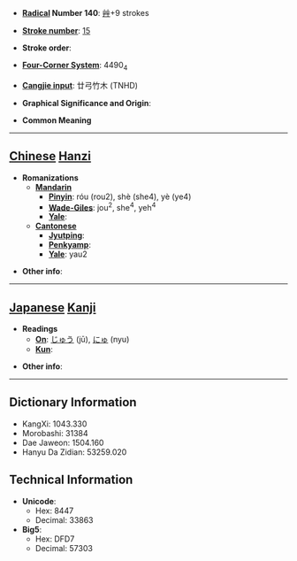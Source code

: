 * '''[[Wiktionary:Chinese radical index| Radical]] Number 140''': [[Wiktionary:Chinese radical index 艸|艸]]+9 strokes

* '''[[Wiktionary:Chinese total strokes index|Stroke number]]''': [[Wiktionary:Chinese total strokes index 15|15]]

* '''Stroke order''': 

* '''[[Wiktionary:Chinese four corner index|Four-Corner System]]''': 4490<sub>4</sub>

* '''[[Wiktionary:Chinese Cangjie index|Cangjie input]]''': 廿弓竹木 (TNHD)

* '''Graphical Significance and Origin''': 

* '''Common Meaning'''

----

== [[Chinese]] [[Hanzi]] ==

* '''Romanizations'''
** '''[[Mandarin]]'''
*** '''[[Pinyin]]''': róu (rou2), shè (she4), yè (ye4)
*** '''[[Wade-Giles]]''': jou<sup>2</sup>, she<sup>4</sup>, yeh<sup>4</sup>
*** '''[[Yale]]''': 
** '''[[Cantonese]]'''
*** '''[[Jyutping]]''':
*** '''[[Penkyamp]]''': 
*** '''[[Yale]]''': yau2

* '''Other info''': 

----

== [[Japanese]] [[Kanji]] ==

* '''Readings'''
** '''[[On]]''': [[じゅう]] (jū), [[にゅ]] (nyu)
** '''[[Kun]]''': 

* '''Other info''':  

----

== Dictionary Information ==

* KangXi: 1043.330
* Morobashi: 31384
* Dae Jaweon: 1504.160
* Hanyu Da Zidian: 53259.020

== Technical Information ==

* '''Unicode''':
** Hex: 8447
** Decimal: 33863
* '''Big5''':
** Hex: DFD7
** Decimal: 57303